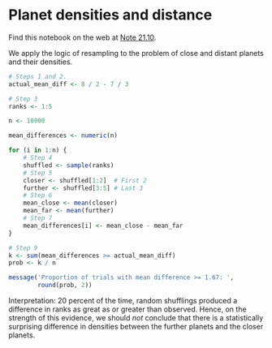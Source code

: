 # Planet densities and distance


Find this notebook on the web at
<a class="quarto-xref" href="https://resampling-stats.github.io/edition-3-r/testing_counts_1.html#nte-planet_densities">Note <span>21.10</span></a>.

We apply the logic of resampling to the problem of close and distant
planets and their densities.

```r
# Steps 1 and 2.
actual_mean_diff <- 8 / 2 - 7 / 3

# Step 3
ranks <- 1:5

n <- 10000

mean_differences <- numeric(n)

for (i in 1:n) {
    # Step 4
    shuffled <- sample(ranks)
    # Step 5
    closer <- shuffled[1:2]  # First 2
    further <- shuffled[3:5] # Last 3
    # Step 6
    mean_close <- mean(closer)
    mean_far <- mean(further)
    # Step 7
    mean_differences[i] <- mean_close - mean_far
}

# Step 9
k <- sum(mean_differences >= actual_mean_diff)
prob <- k / n

message('Proportion of trials with mean difference >= 1.67: ',
        round(prob, 2))
```

Interpretation: 20 percent of the time, random shufflings produced a
difference in ranks as great as or greater than observed. Hence, on the
strength of this evidence, we should *not* conclude that there is a
statistically surprising difference in densities between the further
planets and the closer planets.
